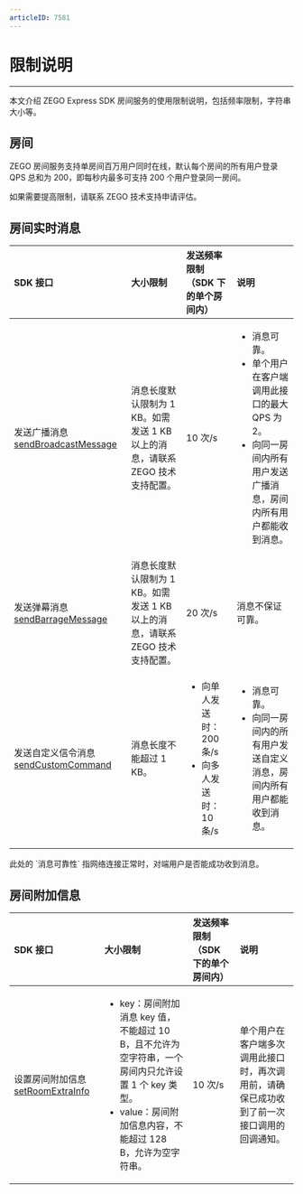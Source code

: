 ```yaml
---
articleID: 7581
---
```

# 限制说明
---

本文介绍 ZEGO Express SDK 房间服务的使用限制说明，包括频率限制，字符串大小等。

## 房间

ZEGO 房间服务支持单房间百万用户同时在线，默认每个房间的所有用户登录 QPS 总和为 200，即每秒内最多可支持 200 个用户登录同一房间。

<Note title="说明">
如果需要提高限制，请联系 ZEGO 技术支持申请评估。   
</Note>


## 房间实时消息

| SDK 接口 | 大小限制 | 发送频率限制（SDK 下的单个房间内）  | 说明 |
| :---------- | :----------- | :-------- | :-- |
| 发送广播消息 [sendBroadcastMessage](@sendBroadcastMessage)  | 消息长度默认限制为 1 KB。如需发送 1 KB 以上的消息，请联系 ZEGO 技术支持配置。  |  10 次/s  | <ul><li> 消息可靠。</li><li>单个用户在客户端调用此接口的最大 QPS 为 2。</li><li>向同一房间内所有用户发送广播消息，房间内所有用户都能收到消息。</li></ul> |
| 发送弹幕消息 [sendBarrageMessage](@sendBarrageMessage)   | 消息长度默认限制为 1 KB。如需发送 1 KB 以上的消息，请联系 ZEGO 技术支持配置。  | 20 次/s | <p>消息不保证可靠。</p> |
| 发送自定义信令消息 [sendCustomCommand](@sendCustomCommand-ZegoExpressEngine)   | 消息长度不能超过 1 KB。 | <ul><li>向单人发送时：200 条/s</li><li>向多人发送时：10 条/s</li></ul> | <ul><li>消息可靠。</li><li>向同一房间内的所有用户发送自定义消息，房间内所有用户都能收到消息。</li> </ul>|


<Note title="说明">
此处的 `消息可靠性` 指网络连接正常时，对端用户是否能成功收到消息。
</Note>


## 房间附加信息

| SDK 接口  | 大小限制  | 发送频率限制（SDK 下的单个房间内）<br/> | 说明 |
| :------ | :----------- | :------- | :------- |
| 设置房间附加信息 [setRoomExtraInfo](@setRoomExtraInfo)  | <ul><li> key：房间附加消息 key 值，不能超过 10 B，且不允许为空字符串，一个房间内只允许设置 1 个 key 类型。</li><li>value：房间附加信息内容，不能超过 128 B，允许为空字符串。</li></ul> | 10 次/s | 单个用户在客户端多次调用此接口时，再次调用前，请确保已成功收到了前一次接口调用的回调通知。 |